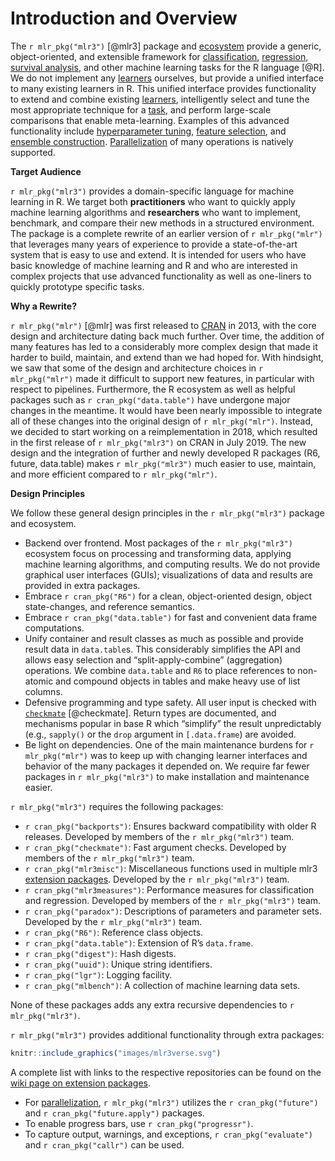 # Introduction and Overview {#introduction}

The `r mlr_pkg("mlr3")` [@mlr3] package and [ecosystem](https://github.com/mlr-org/mlr3/wiki/Extension-Packages) provide a generic, object-oriented, and extensible framework for [classification](#tasks), [regression](#tasks), [survival analysis](#survival), and other machine learning tasks for the R language [@R].
We do not implement any [learners](#learners) ourselves, but provide a unified interface to many existing learners in R.
This unified interface provides functionality to extend and combine existing [learners](#learners), intelligently select and tune the most appropriate technique for a [task](#tasks), and perform large-scale comparisons that enable meta-learning.
Examples of this advanced functionality include [hyperparameter tuning](#tuning), [feature selection](#fs), and [ensemble construction](#fs-ensemble). [Parallelization](#parallelization) of many operations is natively supported.

**Target Audience**

`r mlr_pkg("mlr3")` provides a domain-specific language for machine learning in R.
We target both **practitioners** who want to quickly apply machine learning algorithms and **researchers** who want to implement, benchmark, and compare their new methods in a structured environment.
The package is a complete rewrite of an earlier version of `r mlr_pkg("mlr")` that leverages many years of experience to provide a state-of-the-art system that is easy to use and extend.
It is intended for users who have basic knowledge of machine learning and R and who are interested in complex projects that use advanced functionality as well as one-liners to quickly prototype specific tasks.

**Why a Rewrite?**

`r mlr_pkg("mlr")` [@mlr] was first released to [CRAN](https://cran.r-project.org) in 2013, with the core design and architecture dating back much further.
Over time, the addition of many features has led to a considerably more complex design that made it harder to build, maintain, and extend than we had hoped for.
With hindsight, we saw that some of the design and architecture choices in `r mlr_pkg("mlr")` made it difficult to support new features, in particular with respect to pipelines.
Furthermore, the R ecosystem as well as helpful packages such as `r cran_pkg("data.table")` have undergone major changes in the meantime.
It would have been nearly impossible to integrate all of these changes into the original design of `r mlr_pkg("mlr")`.
Instead, we decided to start working on a reimplementation in 2018, which resulted in the first release of `r mlr_pkg("mlr3")` on CRAN in July 2019.
The new design and the integration of further and newly developed R packages (R6, future, data.table) makes `r mlr_pkg("mlr3")` much easier to use, maintain, and more efficient compared to `r mlr_pkg("mlr")`.

**Design Principles**

We follow these general design principles in the `r mlr_pkg("mlr3")` package and ecosystem.

* Backend over frontend.
  Most packages of the `r mlr_pkg("mlr3")` ecosystem focus on processing and transforming data, applying machine learning algorithms, and computing results.
  We do not provide graphical user interfaces (GUIs); visualizations of data and results are provided in extra packages.
* Embrace `r cran_pkg("R6")` for a clean, object-oriented design, object state-changes, and reference semantics.
* Embrace `r cran_pkg("data.table")` for fast and convenient data frame computations.
* Unify container and result classes as much as possible and provide result data in `data.table`s.
    This considerably simplifies the API and allows easy selection and "split-apply-combine" (aggregation) operations.
    We combine `data.table` and `R6` to place references to non-atomic and compound objects in tables and make heavy use of list columns.
* Defensive programming and type safety.
  All user input is checked with [`checkmate`](https://cran.r-project.org/package=checkmate) [@checkmate].
  Return types are documented, and mechanisms popular in base R which "simplify" the result unpredictably (e.g., `sapply()` or the `drop` argument in `[.data.frame`) are avoided.
* Be light on dependencies.
  One of the main maintenance burdens for `r mlr_pkg("mlr")` was to keep up with changing learner interfaces and behavior of the many packages it depended on.
  We require far fewer packages in `r mlr_pkg("mlr3")` to make installation and maintenance easier.

`r mlr_pkg("mlr3")` requires the following packages:

  * `r cran_pkg("backports")`:
    Ensures backward compatibility with older R releases. Developed by members of the `r mlr_pkg("mlr3")` team.
  * `r cran_pkg("checkmate")`:
    Fast argument checks. Developed by members of the `r mlr_pkg("mlr3")` team.
  * `r cran_pkg("mlr3misc")`:
    Miscellaneous functions used in multiple mlr3 [extension packages](https://github.com/mlr-org/mlr3/wiki/Extension-Packages).
    Developed by the `r mlr_pkg("mlr3")` team.
  * `r cran_pkg("mlr3measures")`:
    Performance measures for classification and regression. Developed by members of the `r mlr_pkg("mlr3")` team.
  * `r cran_pkg("paradox")`:
    Descriptions of parameters and parameter sets. Developed by the `r mlr_pkg("mlr3")` team.
  * `r cran_pkg("R6")`:
    Reference class objects.
  * `r cran_pkg("data.table")`:
    Extension of R's `data.frame`.
  * `r cran_pkg("digest")`:
    Hash digests.
  * `r cran_pkg("uuid")`:
    Unique string identifiers.
  * `r cran_pkg("lgr")`:
    Logging facility.
  * `r cran_pkg("mlbench")`:
    A collection of machine learning data sets.

None of these packages adds any extra recursive dependencies to `r mlr_pkg("mlr3")`.

`r mlr_pkg("mlr3")` provides additional functionality through extra packages:

```r
knitr::include_graphics("images/mlr3verse.svg")
```
A complete list with links to the respective repositories can be found on the [wiki page on extension packages](https://github.com/mlr-org/mlr3/wiki/Extension-Packages).

* For [parallelization](#parallelization), `r mlr_pkg("mlr3")` utilizes the `r cran_pkg("future")` and `r cran_pkg("future.apply")` packages.
* To enable progress bars, use `r cran_pkg("progressr")`.
* To capture output, warnings, and exceptions, `r cran_pkg("evaluate")` and `r cran_pkg("callr")` can be used.
